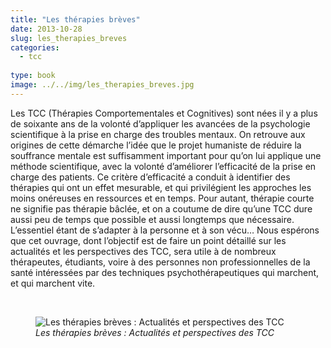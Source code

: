 ```yaml
---
title: "Les thérapies brèves"
date: 2013-10-28
slug: les_therapies_breves
categories:
  - tcc
  
type: book
image: ../../img/les_therapies_breves.jpg
---
```


Les TCC (Thérapies Comportementales et Cognitives) sont nées il y a plus de soixante ans de la volonté d'appliquer les avancées de la psychologie scientifique à la prise en charge des troubles mentaux.
On retrouve aux origines de cette démarche l'idée que le projet humaniste de réduire la souffrance mentale est suffisamment important pour qu'on lui applique une méthode scientifique, avec la volonté d'améliorer l'efficacité de la prise en charge des patients.
Ce critère d'efficacité a conduit à identifier des thérapies qui ont un effet mesurable, et qui privilégient les approches les moins onéreuses en ressources et en temps.
Pour autant, thérapie courte ne signifie pas thérapie bâclée, et on a coutume de dire qu'une TCC dure aussi peu de temps que possible et aussi longtemps que nécessaire.
L'essentiel étant de s'adapter à la personne et à son vécu...
Nous espérons que cet ouvrage, dont l'objectif est de faire un point détaillé sur les actualités et les perspectives des TCC, sera utile à de nombreux thérapeutes, étudiants, voire à des personnes non professionnelles de la santé intéressées par des techniques psychothérapeutiques qui marchent, et qui marchent vite. 

<br>

![_Les thérapies brèves : Actualités et perspectives des TCC_](../../img/les_therapies_breves.jpg)
